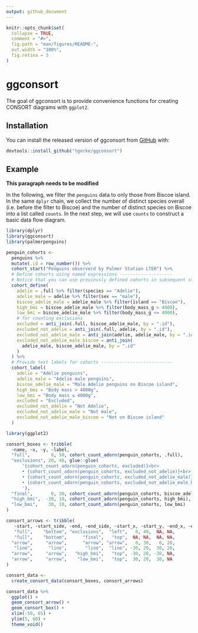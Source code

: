 ```yaml
---
output: github_document
---
```


<!-- README.md is generated from README.Rmd. Please edit that file -->

```r
knitr::opts_chunk$set(
  collapse = TRUE,
  comment = "#>",
  fig.path = "man/figures/README-",
  out.width = "100%",
  fig.retina = 3
)
```

# ggconsort

<!-- badges: start -->
<!-- badges: end -->

The goal of ggconsort is to provide convenience functions for creating CONSORT diagrams with `ggplot2`. 

## Installation

You can install the released version of ggconsort from [GitHub](https://github.com/tgerke/ggconsort) with:

``` r
devtools::install_github("tgerke/ggconsort")
```

## Example

**This paragraph needs to be modified**

In the following, we filter the `penguins` data to only those from Biscoe island. In the same `dplyr` chain, we collect the number of distinct species overall (i.e. before the filter to Biscoe) and the number of distinct species on Biscoe into a list called `counts`. In the next step, we will use `counts` to construct a basic data flow diagram.

```r
library(dplyr)
library(ggconsort)
library(palmerpenguins)

penguin_cohorts <- 
  penguins %>%
  mutate(.id = row_number()) %>%
  cohort_start("Penguins observerd by Palmer Station LTER") %>%
  # Define cohorts using named expressions --------------------
  # Notice that you can use previously defined cohorts in subsequent steps
  cohort_define(
    adelie = .full %>% filter(species == "Adelie"),
    adelie_male = adelie %>% filter(sex == "male"),
    biscoe_adelie_male = adelie_male %>% filter(island == "Biscoe"),
    high_bmi = biscoe_adelie_male %>% filter(body_mass_g > 4000),
    low_bmi = biscoe_adelie_male %>% filter(body_mass_g <= 4000),
    # for counting exclusions
    excluded = anti_join(.full, biscoe_adelie_male, by = ".id"),
    excluded_not_adelie = anti_join(.full, adelie, by = ".id"),
    excluded_not_adelie_male = anti_join(adelie, adelie_male, by = ".id"),
    excluded_not_adelie_male_biscoe = anti_join(
      adelie_male, biscoe_adelie_male, by = ".id"
    )
  ) %>%
  # Provide text labels for cohorts ---------------------------
  cohort_label(
    adelie = "Adelie penguins",
    adelie_male = "Adelie male penguins",
    biscoe_adelie_male = "Male Adelie penguins on Biscoe island",
    high_bmi = "Body mass > 4000g",
    low_bmi = "Body mass ≤ 4000g",
    excluded = "Excluded",
    excluded_not_adelie = "Not Adelie",
    excluded_not_adelie_male = "Not male",
    excluded_not_adelie_male_biscoe = "Not on Biscoe island"
  )
```

```r
library(ggplot2)

consort_boxes <- tribble(
  ~name, ~x, ~y, ~label, 
  "full",        0, 50, cohort_count_adorn(penguin_cohorts, .full),
  "exclusions", 20, 40, glue::glue(
      '{cohort_count_adorn(penguin_cohorts, excluded)}<br>
      • {cohort_count_adorn(penguin_cohorts, excluded_not_adelie)}<br>
      • {cohort_count_adorn(penguin_cohorts, excluded_not_adelie_male)}<br>
      • {cohort_count_adorn(penguin_cohorts, excluded_not_adelie_male_biscoe)}
      '), 
  "final",       0, 30, cohort_count_adorn(penguin_cohorts, biscoe_adelie_male),
  "high_bmi",  -30, 10, cohort_count_adorn(penguin_cohorts, high_bmi),
  "low_bmi",    30, 10, cohort_count_adorn(penguin_cohorts, low_bmi)
)

consort_arrows <- tribble(
   ~start, ~start_side, ~end, ~end_side, ~start_x, ~start_y, ~end_x, ~end_y,
   "full",    "bottom", "exclusions",  "left",   0, 40,  NA, NA,
   "full",    "bottom",      "final",   "top",  NA, NA,  NA, NA,
  "arrow",     "arrow",      "arrow", "arrow",   0, 30,   0, 20,
   "line",      "line",       "line",  "line", -30, 20,  30, 20,
  "arrow",     "arrow",   "high_bmi",   "top", -30, 20, -30, NA,
  "arrow",     "arrow",    "low_bmi",   "top",  30, 20,  30, NA
)

consort_data <-  
  create_consort_data(consort_boxes, consort_arrows)

consort_data %>% 
  ggplot() + 
  geom_consort_arrow() + 
  geom_consort_box() + 
  xlim(-50, 65) + 
  ylim(5, 60) + 
  theme_void()
```

